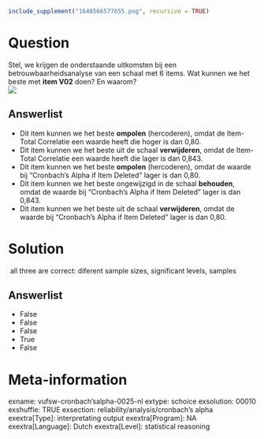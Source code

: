 ```r
include_supplement("1648566577655.png", recursive = TRUE)
```

Question
========
Stel, we krijgen de onderstaande uitkomsten bij een
betrouwbaarheidsanalyse van een schaal met 6 items. Wat kunnen we het
beste met **item V02** doen? En waarom?  
![](1648566577655.png)

Answerlist
----------
* Dit item kunnen we het beste **ompolen** (hercoderen), omdat de
  Item-Total Correlatie een waarde heeft die hoger is dan 0,80.
* Dit item kunnen we het beste uit de schaal **verwijderen**, omdat de
  Item-Total Correlatie een waarde heeft die lager is dan 0,843.
* Dit item kunnen we het beste **ompolen** (hercoderen), omdat de waarde
  bij “Cronbach’s Alpha if Item Deleted” lager is dan 0,80.
* Dit item kunnen we het beste ongewijzigd in de schaal **behouden**,
  omdat de waarde bij “Cronbach’s Alpha if Item Deleted” lager is dan
  0,843.
* Dit item kunnen we het beste uit de schaal **verwijderen**, omdat de
  waarde bij “Cronbach’s Alpha if Item Deleted” lager is dan 0,80.

Solution
========





 all three are correct: diferent sample sizes, significant levels,
samples




Answerlist
----------
* False
* False
* False
* True
* False

Meta-information
================
exname: vufsw-cronbach'salpha-0025-nl
extype: schoice
exsolution: 00010
exshuffle: TRUE
exsection: reliability/analysis/cronbach's alpha
exextra[Type]: interpretating output
exextra[Program]: NA
exextra[Language]: Dutch
exextra[Level]: statistical reasoning

